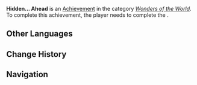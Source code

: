{{Achievement Infobox
|id           = 81491
|order id     = 1475
|category     = Wonders of the World
|description  = Complete the trial of the Upper Sanctum, and make the floating islands reveal themselves.
|requirements = Complete ''[[Seeker No Finding]]''
|primogems    = 5
|tracking     = 
|topic        = 
|type         = Quest
|hidden       = 1
|set          = 
}}
'''Hidden... Ahead''' is an [[Achievement]] in the category ''[[Wonders of the World]]''. To complete this achievement, the player needs to complete the {{Quest|Seeker No Finding}}.
<!--
==Gameplay Notes==
*

==Gallery==
{{Preview
|size=300px
|file=
|caption=
}}

==Video Guides==
{{EVT
|video1   = 
|caption1 = 
}}
-->
==Other Languages==
{{Other Languages
|en       = Hidden... Ahead
|zhs      = 前有隐藏…
|zhs_rm   = 
|zht      = 前有隱藏…
|zht_rm   = 
|zh_tl    = 
|ja       = この先、…があるぞ
|ja_rm    = Kono Saki, ...ga Aru zo
|ja_tl    = 
|ko       = 이 앞, 숨겨진 곳이 있다…
|ko_tl    = 
|es       = Hay algo ahí delante
|es_tl    = There's Something Ahead
|fr       = Chemin caché droit devant...
|fr_tl    = Path Hidden Straight Ahead...
|ru       = Скрытый путь...
|ru_tl    = Hidden Path...
|th       = เบื้องหน้าที่เร้นลับ...
|th_rm    = 
|th_tl    = 
|vi       = Có Ẩn Giấu Phía Trước...
|vi_tl    = 
|de       = Versteckte ... voraus
|de_tl    = Hidden ... Ahead
|id       = Jalur Tersembunyi di Depan ....
|id_tl    = Hidden Road Ahead ....
|pt       = Caminho Oculto à Frente...
|pt_tl    = Hidden Path in Front...
|tr       = İleride Gizli Bir Şey Var...
|tr_tl    = 
|it       = Cammino nascosto più avanti...
|it_tl    = 
}}

==Change History==
{{Change History|5.0}}
<!--
==References==
{{Reflist}}
-->
==Navigation==
{{Achievement Navbox}}